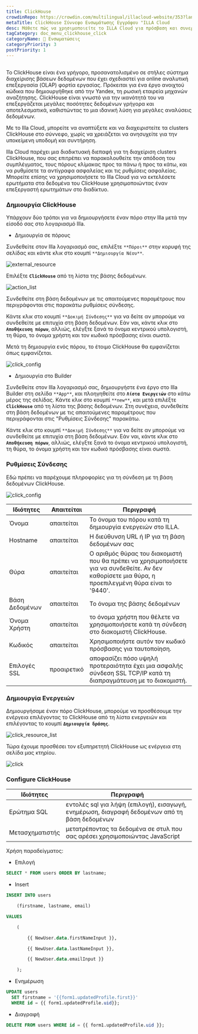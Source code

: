 ```yaml
---
title: ClickHouse
crowdinRepo: https://crowdin.com/multilingual/illacloud-website/353?languages=el&filter=basic&value=0
metaTitle: ClickHouse Σύννεφο Ενσωμάτωσης Εγγράφου "ILLA Cloud
desc: Μάθετε πώς να χρησιμοποιείτε το ILLA Cloud για πρόσβαση και συνεργασία με τα δεδομένα του ClickHouse. Κατασκευή εφαρμογών, απεικόνιση δεδομένων, και αυτοματοποίηση ροών εργασίας με το ILLA Cloud.
tagCategory: doc_menu_clickhouse_click
categoryName: 🔨 Ενσωματώσεις
categoryPriority: 3
postPriority: 1
---
```


## <h2 hidden>Τι είναι το ClickHouse?</h2>

Το ClickHouse είναι ένα γρήγορο, προσανατολισμένο σε στήλες σύστημα διαχείρισης βάσεων δεδομένων που έχει σχεδιαστεί για online αναλυτική επεξεργασία (OLAP) φορτία εργασίας. Πρόκειται για ένα έργο ανοιχτού κώδικα που δημιουργήθηκε από την Yandex, τη ρωσική εταιρεία μηχανών αναζήτησης. ClickHouse είναι γνωστό για την ικανότητά του να επεξεργάζεται μεγάλες ποσότητες δεδομένων γρήγορα και αποτελεσματικά, καθιστώντας το μια ιδανική λύση για μεγάλες αναλύσεις δεδομένων.

Με το Illa Cloud, μπορείτε να αναπτύξετε και να διαχειριστείτε τα clusters ClickHouse στο σύννεφο, χωρίς να χρειάζεται να ανησυχείτε για την υποκείμενη υποδομή και συντήρηση.

Illa Cloud παρέχει μια διαδικτυακή διεπαφή για τη διαχείριση clusters ClickHouse, που σας επιτρέπει να παρακολουθείτε την απόδοση του συμπλέγματος, τους πόρους κλίμακας προς τα πάνω ή προς τα κάτω, και να ρυθμίσετε τα αντίγραφα ασφαλείας και τις ρυθμίσεις ασφαλείας. Μπορείτε επίσης να χρησιμοποιήσετε το Illa Cloud για να εκτελέσετε ερωτήματα στα δεδομένα του ClickHouse χρησιμοποιώντας έναν επεξεργαστή ερωτημάτων στο διαδίκτυο.

### Δημιουργία ClickHouse

Υπάρχουν δύο τρόποι για να δημιουργήσετε έναν πόρο στην Illa μετά την είσοδό σας στο λογαριασμό Illa.

-   Δημιουργία σε πόρους

Συνδεθείτε στον Illa λογαριασμό σας, επιλέξτε `**Πόροι**` στην κορυφή της σελίδας και κάντε κλικ στο κουμπί `**Δημιουργία Νέου**`.

![external_resource](https://cdn.illacloud.com/official-website/img/docs/external_resource.png)

Επιλέξτε **`ClickHouse`** από τη λίστα της βάσης δεδομένων.

![action_list](https://cdn.illacloud.com/official-website/img/docs/action_list.png)

Συνδεθείτε στη βάση δεδομένων με τις απαιτούμενες παραμέτρους που περιγράφονται στις παρακάτω ρυθμίσεις σύνδεσης.

Κάντε κλικ στο κουμπί `**Δοκιμή Σύνδεσης**` για να δείτε αν μπορούμε να συνδεθείτε με επιτυχία στη βάση δεδομένων. Εάν ναι, κάντε κλικ στο **`Αποθήκευση πόρων`**, αλλιώς, ελέγξτε ξανά το όνομα κεντρικού υπολογιστή, τη θύρα, το όνομα χρήστη και τον κωδικό πρόσβασης είναι σωστά.

Μετά τη δημιουργία ενός πόρου, το έτοιμο ClickHouse θα εμφανίζεται όπως εμφανίζεται.

![click_config](https://cdn.illacloud.com/official-website/img/docs/click_config.png)

-   Δημιουργία στο Builder

Συνδεθείτε στον Illa λογαριασμό σας, δημιουργήστε ένα έργο στο Illa Builder στη σελίδα `**App**`, και πλοηγηθείτε στο **`Λίστα Ενεργειών`** στο κάτω μέρος της σελίδας. Κάντε κλικ στο κουμπί `**new**`, και μετά επιλέξτε **`ClickHouse`** από τη λίστα της βάσης δεδομένων. Στη συνέχεια, συνδεθείτε στη βάση δεδομένων με τις απαιτούμενες παραμέτρους που περιγράφονται στις "Ρυθμίσεις Σύνδεσης" παρακάτω.

Κάντε κλικ στο κουμπί `**Δοκιμή Σύνδεσης**` για να δείτε αν μπορούμε να συνδεθείτε με επιτυχία στη βάση δεδομένων. Εάν ναι, κάντε κλικ στο **`Αποθήκευση πόρων`**, αλλιώς, ελέγξτε ξανά το όνομα κεντρικού υπολογιστή, τη θύρα, το όνομα χρήστη και τον κωδικό πρόσβασης είναι σωστά.

### Ρυθμίσεις Σύνδεσης

Εδώ πρέπει να παρέχουμε πληροφορίες για τη σύνδεση με τη βάση δεδομένων ClickHouse.

![click_config](https://cdn.illacloud.com/official-website/img/docs/click_config.png)

| Ιδιότητες         | Απαιτείται  | Περιγραφή                                                                                                                                            |
| ----------------- | ----------- | ---------------------------------------------------------------------------------------------------------------------------------------------------- |
| Όνομα             | απαιτείται  | Το όνομα του πόρου κατά τη δημιουργία ενεργειών στο ILLA.                                                                                            |
| Hostname          | απαιτείται  | Η διεύθυνση URL ή IP για τη βάση δεδομένων σας                                                                                                       |
| Θύρα              | απαιτείται  | Ο αριθμός θύρας του διακομιστή που θα πρέπει να χρησιμοποιήσετε για να συνδεθείτε. Αν δεν καθορίσετε μια θύρα, η προεπιλεγμένη θύρα είναι το '9440'. |
| Βάση Δεδομένων    | απαιτείται  | Το όνομα της βάσης δεδομένων                                                                                                                         |
| Όνομα Χρήστη      | απαιτείται  | το όνομα χρήστη που θέλετε να χρησιμοποιήσετε κατά τη σύνδεση στο διακομιστή ClickHouse.                                                             |
| Κωδικός           | απαιτείται  | Χρησιμοποιήστε αυτόν τον κωδικό πρόσβασης για ταυτοποίηση.                                                                                           |
| Επιλογές SSL      | προαιρετικό | αποφασίζει πόσο υψηλή προτεραιότητα έχει μια ασφαλής σύνδεση SSL TCP/IP κατά τη διαπραγμάτευση με το διακομιστή.                                     |

### Δημιουργία Ενεργειών

Δημιουργήσαμε έναν πόρο ClickHouse, μπορούμε να προσθέσουμε την ενέργεια επιλέγοντας το ClickHouse από τη λίστα ενεργειών και επιλέγοντας το κουμπί **`Δημιουργία δράσης`**.

![click_resource_list](https://cdn.illacloud.com/official-website/img/docs/clik_resource_list.png)

Τώρα έχουμε προσθέσει τον εξυπηρετητή ClickHouse ως ενέργεια στη σελίδα μας κτηρίου.

![click](https://cdn.illacloud.com/official-website/img/docs/click.png)

### Configure ClickHouse

| Ιδιότητες       | Περιγραφή                                                                                     |
| --------------- | --------------------------------------------------------------------------------------------- |
| Ερώτημα SQL     | εντολές sql για λήψη (επιλογή), εισαγωγή, ενημέρωση, διαγραφή δεδομένων από τη βάση δεδομένων |
| Μετασχηματιστής | μετατρέποντας τα δεδομένα σε στυλ που σας αρέσει χρησιμοποιώντας JavaScript                   |

Χρήση παραδείγματος:

-   Επιλογή

```sql
SELECT * FROM users ORDER BY lastname;
```

-   Insert

```sql
INSERT INTO users

	(firstname, lastname, email)

VALUES

	(

		{{ NewUser.data.firstNameInput }},

		{{ NewUser.data.lastNameInput }},

		{{ NewUser.data.emailInput }}

	);
```

-   Ενημέρωση

```sql
UPDATE users
  SET firstname = '{{form1.updatedProfile.first}}'
  WHERE id = {{ form1.updatedProfile.uid}};
```

-   Διαγραφή

```sql
DELETE FROM users WHERE id = {{ form1.updatedProfile.uid }};
```
